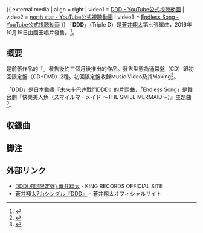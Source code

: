 {{expand|time=2016-11-06T16:15:21+00:00}}
{{Infobox Single
| Name           = DDD
| Artist         = [[蒼井翔太|蒼井翔太]]
| Album          = 
| A-side         = 
| B-side         = north star<br />Endless Song
| Released       = 2016年10月19日
| Format         = [[シングル#CDシングル|CDシングル]]<br />[[デジタル・ダウンロード|デジタル・ダウンロード]]
| Recorded       = 
| Genre          = [[J-POP|J-POP]]<br />[[アニメソング|アニメソング]]
| Length         = 
| Label          = [[國王唱片|國王唱片]]
| Writer         = [[内田直孝|内田直孝]]（作詞）<br />[[澁谷文仁|澁谷文仁]]（作曲）
| Producer       = 
| Chart position = *週排行11位（[[オリコンチャート|オリコン]]）<ref>{{cite web |url=http://www.oricon.co.jp/prof/394753/products/1194112/1/ |title=DDD - 蒼井翔太 |publisher=[[オリコン|ORICON STYLE]] |date= |accessdate=2016-11-06 |archive-date=2018-12-11 |archive-url=https://web.archive.org/web/20181211150109/https://www.oricon.co.jp/prof/394753/products/1194112/1/ |dead-url=no }}</ref>
| Certification  = 
| Last single    = [[イノセント_(蒼井翔太單曲)|イノセント]]<br /> (2016年) 
| This single    = '''DDD'''<br />（2016年）
| Next single    = -
| Misc           = 
}}
{{ external media
| align  = right
| video1 = [https://www.youtube.com/watch?v=_Sim_NGRp90 DDD - YouTube公式視聴動画]
| video2 = [https://www.youtube.com/watch?v=jJwoaO0bGQI north star - YouTube公式視聴動画]
| video3 = [https://www.youtube.com/watch?v=Iq8xQzFQiUg Endless Song - YouTube公式視聴動画]
}}
「'''DDD'''」（Triple D）是[[蒼井翔太|蒼井翔太]]第七張單曲，2016年10月19日由國王唱片發售。<ref>{{cite web |url=http://www.animatetimes.com/news/details.php?id=1473930729 |title=蒼井翔太7thシングルのMV＆アーティストビジュアル解禁 |publisher=アニメイトタイムズ |date=2016-09-15 |accessdate=2016-11-06 |archive-date=2016-09-17 |archive-url=https://web.archive.org/web/20160917021526/http://www.animatetimes.com/news/details.php?id=1473930729 |dead-url=no }}</ref>。

== 概要 ==
是前張作品的「{{tsl|ja|イノセント (蒼井翔太の曲)|イノセント}}」發售後約三個月後推出的作品。發售型態為通常盤（CD）跟初回限定盤（CD+DVD）2種。初回限定盤收錄Music Video及其Making<ref>{{cite web |url=http://natalie.mu/music/news/205861 |title=蒼井翔太、明日発売「DDD」MVメイキング |publisher=音楽ナタリー |date=2016-10-18 |accessdate=2016-11-06 |archive-date=2016-11-09 |archive-url=https://web.archive.org/web/20161109090444/http://natalie.mu/music/news/205861 |dead-url=no }}</ref>。

「DDD」是日本動畫『未來卡巴迪戰鬥DDD』的片頭曲，「Endless Song」是舞台劇『快樂美人魚（スマイルマーメイド ～THE SMILE MERMAID～）』主題曲<ref>{{cite web |url=http://natalie.mu/music/pp/aoishota02/page/3 |title=蒼井翔太「蒼井翔太 LIVE 2016 WONDER lab.〜僕たちのsign〜」「DDD」インタビュー (3/3) |publisher=音楽ナタリー |date=2016-10-19 |accessdate=2016-11-06 |archive-date=2019-02-15 |archive-url=https://web.archive.org/web/20190215213336/https://natalie.mu/music/pp/aoishota02/page/3 |dead-url=no }}</ref>。

== 収録曲 ==
{{tracklist
| collapsed       = 
| headline        = 
| extra_column    = 編曲
| total_length    = 

| title1          = '''DDD'''
| note1           = 
| writer1         = 
| lyrics1         = 内田直孝
| music1          = 澁谷文仁
| extra1          = [[河合英嗣|河合英嗣]]
| length1         = 

| title2          = '''north star'''
| note2           = 
| writer2         = 
| lyrics2         = [[蒼井翔太|蒼井翔太]]
| music2          = 蒼井翔太
| extra2          = 河合英嗣
| length2         = 

| title3          = '''Endless Song'''
| note3           = 
| writer3         = 
| lyrics3         = Mahiro
| music3          = 東大路憲太
| extra3          = [[大隅知宇|大隅知宇]]、東大路憲太
| length3         = 
}}
{{tracklist
| collapsed       = 
| headline        = 初回限定盤DVD
| extra_column    =
| total_length    = 
| writing_credits = 
| lyrics_credits  = 
| music_credits   = 
| title1          = DDD
| note1           = MUSIC VIDEO＋Making收錄
}}

== 脚注 ==
{{Reflist}}


== 外部リンク ==
* [http://www.kingrecords.co.jp/cs/g/gKICM-91720/ DDD(初回限定盤) 蒼井翔太]{{Wayback|url=http://www.kingrecords.co.jp/cs/g/gKICM-91720/ |date=20161219075952 }} - KING RECORDS OFFICIAL SITE
* [https://web.archive.org/web/20161104214517/http://www.shouta-aoi.jp/disco/042/index.html 蒼井翔太7thシングル『DDD』] - 蒼井翔太オフィシャルサイト